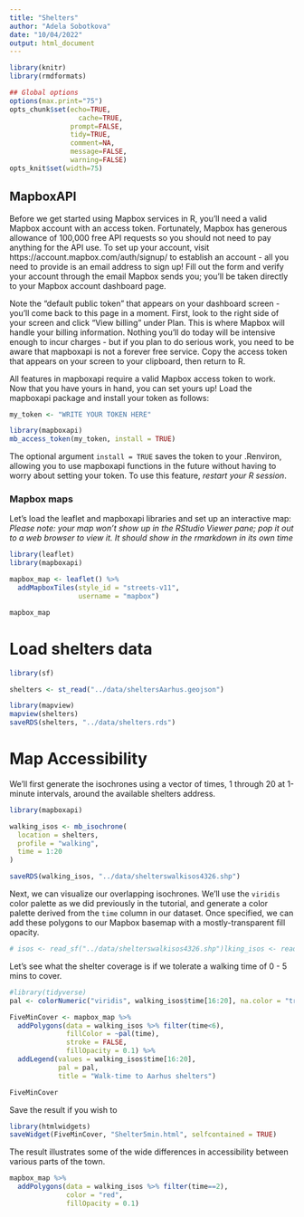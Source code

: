 ```yaml
---
title: "Shelters"
author: "Adela Sobotkova"
date: "10/04/2022"
output: html_document
---
```


```r
library(knitr)
library(rmdformats)

## Global options
options(max.print="75")
opts_chunk$set(echo=TRUE,
	             cache=TRUE,
               prompt=FALSE,
               tidy=TRUE,
               comment=NA,
               message=FALSE,
               warning=FALSE)
opts_knit$set(width=75)
```


## MapboxAPI
Before we get started using Mapbox services in R, you’ll need a valid Mapbox account with an access token. Fortunately, Mapbox has generous allowance of 100,000 free API requests so you should not need to pay anything for the API use. To set up your account, visit https://account.mapbox.com/auth/signup/ to establish an account - all you need to provide is an email address to sign up! Fill out the form and verify your account through the email Mapbox sends you; you’ll be taken directly to your Mapbox account dashboard page.

Note the “default public token” that appears on your dashboard screen - you’ll come back to this page in a moment. First, look to the right side of your screen and click “View billing” under Plan. This is where Mapbox will handle your billing information. Nothing you’ll do today will be intensive enough to incur charges - but if you plan to do serious work, you need to be aware that mapboxapi is not a forever free service. Copy the access token that appears on your screen to your clipboard, then return to R.

All features in mapboxapi require a valid Mapbox access token to work. Now that you have yours in hand, you can set yours up! Load the mapboxapi package and install your token as follows: 


```r
my_token <- "WRITE YOUR TOKEN HERE"

library(mapboxapi)
mb_access_token(my_token, install = TRUE)
```

The optional argument `install = TRUE` saves the token to your .Renviron, allowing you to use mapboxapi functions in the future without having to worry about setting your token. To use this feature, *restart your R session*.


### Mapbox maps

Let’s load the leaflet and mapboxapi libraries and set up an interactive map:
*Please note: your map won’t show up in the RStudio Viewer pane; pop it out to a web browser to view it. It should show in the rmarkdown in its own time*

```r
library(leaflet)
library(mapboxapi)

mapbox_map <- leaflet() %>%
  addMapboxTiles(style_id = "streets-v11",
                 username = "mapbox") 

mapbox_map

```

# Load shelters data

```r
library(sf)

shelters <- st_read("../data/sheltersAarhus.geojson")

library(mapview)
mapview(shelters)
saveRDS(shelters, "../data/shelters.rds")
```

# Map Accessibility

We’ll first generate the isochrones using a vector of times, 1 through 20 at 1-minute intervals, around the available shelters address.

```r
library(mapboxapi)

walking_isos <- mb_isochrone(
  location = shelters,
  profile = "walking",
  time = 1:20
)

saveRDS(walking_isos, "../data/shelterswalkisos4326.shp")
```
Next, we can visualize our overlapping isochrones. We’ll use the `viridis` color palette as we did previously in the tutorial, and generate a color palette derived from the `time` column in our dataset. Once specified, we can add these polygons to our Mapbox basemap with a mostly-transparent fill opacity.

```r
# isos <- read_sf("../data/shelterswalkisos4326.shp")lking_isos <- read_sf("../data/shelterswalkisos4326.shp")
```

Let's see what the shelter coverage is if we tolerate a walking time of 0 - 5 mins to cover.

```r
#library(tidyverse)
pal <- colorNumeric("viridis", walking_isos$time[16:20], na.color = "transparent")

FiveMinCover <- mapbox_map %>%
  addPolygons(data = walking_isos %>% filter(time<6),
              fillColor = ~pal(time),
              stroke = FALSE,
              fillOpacity = 0.1) %>%
  addLegend(values = walking_isos$time[16:20],
            pal = pal,
            title = "Walk-time to Aarhus shelters")

FiveMinCover

```


Save the result if you wish to

```r
library(htmlwidgets)
saveWidget(FiveMinCover, "Shelter5min.html", selfcontained = TRUE)
```

The result illustrates some of the wide differences in accessibility between various parts of the town.

```r
mapbox_map %>%
  addPolygons(data = walking_isos %>% filter(time==2),
              color = "red",
              fillOpacity = 0.1) 
```

